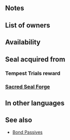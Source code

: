 {{SkillPage Tabs}}{{Passive
|name=Atk/Spd Form
|type=A
|exclusive=0
|canUseMove={{MoveList|all}}
|canUseWeapon={{WeaponList|all}}
|1name=Atk/Spd Form 1
|1tagid=SID_攻撃速さの密集1
|alt1name=Atk Spd Form 1
|1effect=If unit is within 2 spaces of an ally, grants Atk/Spd+X to unit during combat (X = number of allies within 2 spaces; max 3).
|1required=-
|1cost=60
|1promotionRarity=4
|1promotionTier=1
|2name=Atk/Spd Form 2
|2tagid=SID_攻撃速さの密集2
|alt2name=Atk Spd Form 2
|2effect=If unit is within 2 spaces of an ally, grants Atk/Spd+X to unit during combat (X = number of allies within 2 spaces + 2; max 5).
|2cost=120
|2promotionRarity=5
|2promotionTier=1
|3name=Atk/Spd Form 3
|3tagid=SID_攻撃速さの密集3
|alt3name=Atk Spd Form 3
|3effect=If unit is within 2 spaces of an ally, grants Atk/Spd+X to unit during combat (X = 2 × number of allies within 2 spaces, + 1; max 7).
|3cost=240
|properties=random_owner
}}
==Notes==
{{Combat boosts}}
==List of owners==
{{Skill Hero List}}
==Availability==
{{PassiveFocusList}}
{{PassiveDistributionList}}
{{PassiveCombatManualList}}
==Seal acquired from==
===Tempest Trials reward===
{{Tempest Trials seal reward}}
===[[Sacred Seal Forge]]===
{{SealCosts
|seals=Atk/Spd Form 1;Atk/Spd Form 2;Atk/Spd Form 3
|badgeColor=Azure
|costs1=20;100;20
|costs2=60;200;50
|costs3=400;1000;100
}}
==In other languages==
{{OtherLanguages
|english=Atk/Spd Form
|japanese=攻撃速さの密集
|german=Agr./Ges.-Schar
|spanishEU=Pelotón Ata/Vel
|spanishLA=Forma Atq./Vel.
|french=Troupe Atq/Vit
|italian=Forma Att/Vel
|chineseTW=攻擊速度的密集
|portuguese=Forma Atq./Vel.
}}
==See also==
* [[Bond Passives]]
{{Seals Navbox}}
{{Passives Navbox|A}}